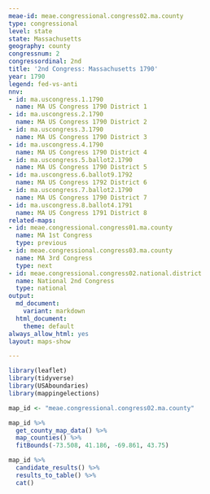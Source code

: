 ```yaml
---
meae-id: meae.congressional.congress02.ma.county
type: congressional
level: state
state: Massachusetts
geography: county
congressnum: 2
congressordinal: 2nd
title: '2nd Congress: Massachusetts 1790'
year: 1790
legend: fed-vs-anti
nnv:
- id: ma.uscongress.1.1790
  name: MA US Congress 1790 District 1
- id: ma.uscongress.2.1790
  name: MA US Congress 1790 District 2
- id: ma.uscongress.3.1790
  name: MA US Congress 1790 District 3
- id: ma.uscongress.4.1790
  name: MA US Congress 1790 District 4
- id: ma.uscongress.5.ballot2.1790
  name: MA US Congress 1790 District 5
- id: ma.uscongress.6.ballot9.1792
  name: MA US Congress 1792 District 6
- id: ma.uscongress.7.ballot2.1790
  name: MA US Congress 1790 District 7
- id: ma.uscongress.8.ballot4.1791
  name: MA US Congress 1791 District 8
related-maps:
- id: meae.congressional.congress01.ma.county
  name: MA 1st Congress
  type: previous
- id: meae.congressional.congress03.ma.county
  name: MA 3rd Congress
  type: next
- id: meae.congressional.congress02.national.district
  name: National 2nd Congress
  type: national
output:
  md_document:
    variant: markdown
  html_document:
    theme: default
always_allow_html: yes
layout: maps-show

---
```


```r
library(leaflet)
library(tidyverse)
library(USAboundaries)
library(mappingelections)

map_id <- "meae.congressional.congress02.ma.county"
```

<div class="map">

```r
map_id %>%
  get_county_map_data() %>% 
  map_counties() %>% 
  fitBounds(-73.508, 41.186, -69.861, 43.75)
```

</div>

<div class="results-table">

```r
map_id %>%
  candidate_results() %>%
  results_to_table() %>%
  cat()
```

</div>
